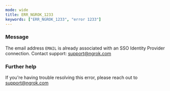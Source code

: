 ```yaml
---
mode: wide
title: ERR_NGROK_1233
keywords: ["ERR_NGROK_1233", "error 1233"]
---
```


### Message

The email address `EMAIL` is already associated with an SSO Identity Provider connection. Contact support: support@ngrok.com

### Further help

If you're having trouble resolving this error, please reach out to [support@ngrok.com](mailto:support@ngrok.com?subject=Help%20with%20ERR_NGROK_1233)
